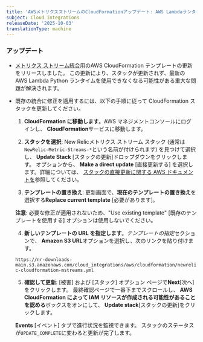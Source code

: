 ```yaml
---
title: 'AWSメトリクスストリームのCloudFormationアップデート: AWS LambdaランタイムをPython 3.13にアップグレード'
subject: Cloud integrations
releaseDate: '2025-10-03'
translationType: machine
---
```


### アップデート

* [メトリクス ストリーム統合](https://docs.newrelic.com/docs/infrastructure/amazon-integrations/aws-integration-for-metrics/via-cloudformation-cwms/)用のAWS CloudFormation テンプレートの更新をリリースしました。 この更新により、スタックが更新されず、最新の AWS Lambda Python ランタイムを使用できなくなる可能性がある重大な問題が解決されます。

* 既存の統合に修正を適用するには、以下の手順に従って CloudFormation スタックを更新してください。

  1. **CloudFormation に移動します**。AWS マネジメントコンソールにログインし、 **CloudFormation**サービスに移動します。

  2. **スタックを選択**: New Relicメトリクス ストリーム スタック (通常は`NewRelic-Metric-Streams-*`という名前が付けられます) を見つけて選択し、 **Update Stack** \[スタックの更新]ドロップダウンをクリックします。 オプションから、 **Make a direct update** \[直接更新する] を選択します。詳細については、 [スタックの直接更新に関する AWS ドキュメントを](https://docs.aws.amazon.com/AWSCloudFormation/latest/UserGuide/using-cfn-updating-stacks-direct.html)参照してください。

  3. **テンプレートの置き換え**: 更新画面で、**現在のテンプレートの置き換え**を選択する**Replace current template** \[必要があります]。

  **注意**: 必要な修正が適用されないため、&quot;Use existing template&quot; \[既存のテンプレートを使用する] オプションは使用しないでください。

  4. **新しいテンプレートの URL を指定します**。*テンプレートの指定*セクションで、 **Amazon S3 URL**オプションを選択し、次のリンクを貼り付けます。

  `https://nr-downloads-main.s3.amazonaws.com/cloud_integrations/aws/cloudformation/newrelic-cloudformation-mstreams.yml`

  5. **確認して更新**: \[被害] および \[スタック] オプション ページで**Next**\[次へ] をクリックします。 最終確認ページで一番下までスクロールし、 **AWS CloudFormation によって IAM リソースが作成される可能性があることを認める**ボックスをオンにして、 **Update stack**\[スタックの更新]をクリックします。

  **Events** \[イベント] タブで進行状況を監視できます。 スタックのステータスが`UPDATE_COMPLETE`に変わると更新が完了します。